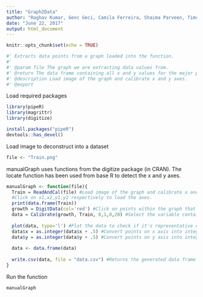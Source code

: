 ```yaml
---
title: "Graph2Data"
author: "Raghav Kumar, Genc Geci, Camila Ferreira, Shaima Parveen, Timothy Lim"
date: "June 22, 2017"
output: html_document
---
```


```r
knitr::opts_chunk$set(echo = TRUE)
```

```r
#' Extracts data points from a graph loaded into the function.
#'
#' @param file The graph we are extracting data values from.
#' @return The data frame containing all x and y values for the major points of our graph.
#' @description Load image of the graph and calibrate x and y axes.
#' @export
```
Load required packages

```r
library(pipeR)
library(magrittr)
library(digitize)

install.packages("pipeR")
devtools::has_devel()
```

Load image to deconstruct into a dataset
```r
file <- "Train.png"
```

manualGraph uses functions from the digitize package (in CRAN). The locate function has been used from base R to detect the x and y axes.  
```r
manualGraph <- function(file){
  Train = ReadAndCal(file) #Load image of the graph and calibrate x and y axis. 
  #Click on x1,x2,y1,y2 respectively to load the axes.
  print(data.frame(Train))
  growth = DigitData(col='red') #Click on points within the graph that need to converted
  data = Calibrate(growth, Train, 0,1,0,20) #Select the variable containing the point, axes, x1,x2,y1,y2
  
  plot(data, type='l') #Plot the data to check if it's representative of the image
  data$x = as.integer(data$x + .5) #Convert points on x axis into integers
  data$y = as.integer(data$y + .5) #Convert points on y axis into integers
  
  data <- data.frame(data)
  
  write.csv(data, file = "data.csv") #Returns the generated data frame in a csv format
}
```

Run the function
```r
manualGraph
```
